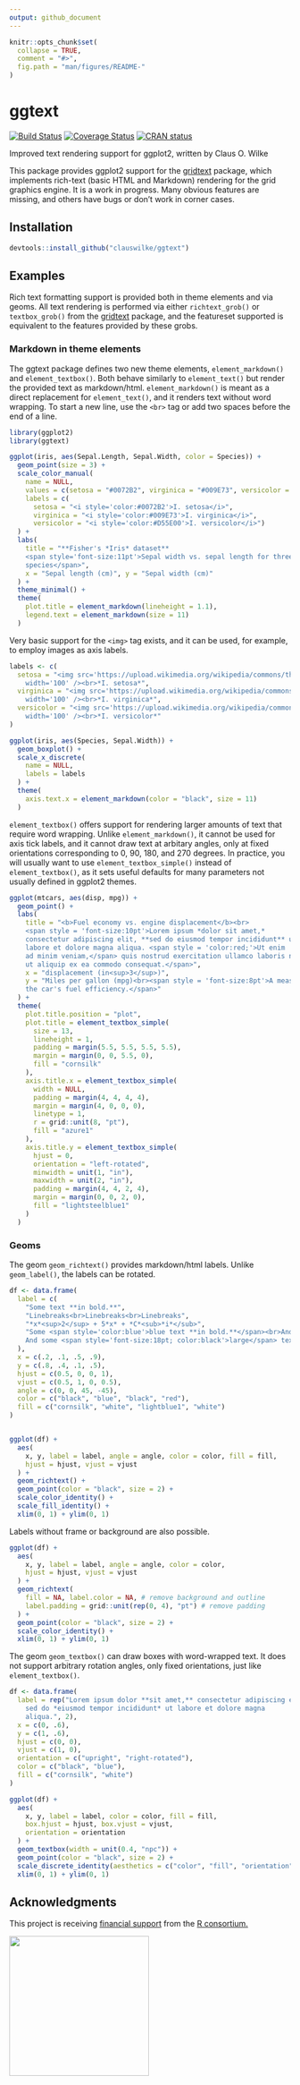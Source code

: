 ```yaml
---
output: github_document
---
```


<!-- README.md is generated from README.Rmd. Please edit that file -->

```r
knitr::opts_chunk$set(
  collapse = TRUE,
  comment = "#>",
  fig.path = "man/figures/README-"
)
```

# ggtext

<!-- badges: start -->
[![Build Status](https://travis-ci.org/clauswilke/ggtext.svg?branch=master)](https://travis-ci.org/clauswilke/ggtext)
[![Coverage Status](https://img.shields.io/codecov/c/github/clauswilke/ggtext/master.svg)](https://codecov.io/github/clauswilke/ggtext?branch=master)
[![CRAN status](https://www.r-pkg.org/badges/version/ggtext)](https://cran.r-project.org/package=ggtext)
<!-- badges: end -->

Improved text rendering support for ggplot2, written by Claus O. Wilke

This package provides ggplot2 support for the [gridtext](https://github.com/clauswilke/gridtext) package, which implements rich-text (basic HTML and Markdown) rendering for the grid graphics engine. It is a work in progress. Many obvious features are missing, and others have bugs or don't work in corner cases.

## Installation

```r
devtools::install_github("clauswilke/ggtext")
```

## Examples

Rich text formatting support is provided both in theme elements and via geoms. All text rendering is performed via either `richtext_grob()` or `textbox_grob()` from the [gridtext](https://wilkelab.org/gridtext) package, and the featureset supported is equivalent to the features provided by these grobs.

### Markdown in theme elements

The ggtext package defines two new theme elements, `element_markdown()` and `element_textbox()`. Both behave similarly to `element_text()` but render the provided text as markdown/html. `element_markdown()` is meant as a direct replacement for `element_text()`, and it renders text without word wrapping. To start a new line, use the `<br>` tag or add two spaces before the end of a line.

```r
library(ggplot2)
library(ggtext)

ggplot(iris, aes(Sepal.Length, Sepal.Width, color = Species)) +
  geom_point(size = 3) +
  scale_color_manual(
    name = NULL,
    values = c(setosa = "#0072B2", virginica = "#009E73", versicolor = "#D55E00"),
    labels = c(
      setosa = "<i style='color:#0072B2'>I. setosa</i>",
      virginica = "<i style='color:#009E73'>I. virginica</i>",
      versicolor = "<i style='color:#D55E00'>I. versicolor</i>")
  ) +
  labs(
    title = "**Fisher's *Iris* dataset**  
    <span style='font-size:11pt'>Sepal width vs. sepal length for three *Iris*
    species</span>",
    x = "Sepal length (cm)", y = "Sepal width (cm)"
  ) +
  theme_minimal() +
  theme(
    plot.title = element_markdown(lineheight = 1.1),
    legend.text = element_markdown(size = 11)
  )
```

Very basic support for the `<img>` tag exists, and it can be used, for example, to employ images as axis labels.

```r
labels <- c(
  setosa = "<img src='https://upload.wikimedia.org/wikipedia/commons/thumb/8/86/Iris_setosa.JPG/180px-Iris_setosa.JPG'
    width='100' /><br>*I. setosa*",
  virginica = "<img src='https://upload.wikimedia.org/wikipedia/commons/thumb/3/38/Iris_virginica_-_NRCS.jpg/320px-Iris_virginica_-_NRCS.jpg'
    width='100' /><br>*I. virginica*",
  versicolor = "<img src='https://upload.wikimedia.org/wikipedia/commons/thumb/2/27/20140427Iris_versicolor1.jpg/320px-20140427Iris_versicolor1.jpg'
    width='100' /><br>*I. versicolor*"
)

ggplot(iris, aes(Species, Sepal.Width)) +
  geom_boxplot() +
  scale_x_discrete(
    name = NULL,
    labels = labels
  ) +
  theme(
    axis.text.x = element_markdown(color = "black", size = 11)
  )
```

`element_textbox()` offers support for rendering larger amounts of text that require word wrapping. Unlike `element_markdown()`, it cannot be used for axis tick labels, and it cannot draw text at arbitary angles, only at fixed orientations corresponding to 0, 90, 180, and 270 degrees. In practice, you will usually want to use `element_textbox_simple()` instead of `element_textbox()`, as it sets useful defaults for many parameters not usually defined in ggplot2 themes.

```r
ggplot(mtcars, aes(disp, mpg)) + 
  geom_point() +
  labs(
    title = "<b>Fuel economy vs. engine displacement</b><br>
    <span style = 'font-size:10pt'>Lorem ipsum *dolor sit amet,*
    consectetur adipiscing elit, **sed do eiusmod tempor incididunt** ut
    labore et dolore magna aliqua. <span style = 'color:red;'>Ut enim
    ad minim veniam,</span> quis nostrud exercitation ullamco laboris nisi
    ut aliquip ex ea commodo consequat.</span>",
    x = "displacement (in<sup>3</sup>)",
    y = "Miles per gallon (mpg)<br><span style = 'font-size:8pt'>A measure of
    the car's fuel efficiency.</span>"
  ) +
  theme(
    plot.title.position = "plot",
    plot.title = element_textbox_simple(
      size = 13,
      lineheight = 1,
      padding = margin(5.5, 5.5, 5.5, 5.5),
      margin = margin(0, 0, 5.5, 0),
      fill = "cornsilk"
    ),
    axis.title.x = element_textbox_simple(
      width = NULL,
      padding = margin(4, 4, 4, 4),
      margin = margin(4, 0, 0, 0),
      linetype = 1,
      r = grid::unit(8, "pt"),
      fill = "azure1"
    ),
    axis.title.y = element_textbox_simple(
      hjust = 0,
      orientation = "left-rotated",
      minwidth = unit(1, "in"),
      maxwidth = unit(2, "in"),
      padding = margin(4, 4, 2, 4),
      margin = margin(0, 0, 2, 0),
      fill = "lightsteelblue1"
    )
  )
```

### Geoms

The geom `geom_richtext()` provides markdown/html labels. Unlike `geom_label()`, the labels can be rotated.

```r
df <- data.frame(
  label = c(
    "Some text **in bold.**",
    "Linebreaks<br>Linebreaks<br>Linebreaks",
    "*x*<sup>2</sup> + 5*x* + *C*<sub>*i*</sub>",
    "Some <span style='color:blue'>blue text **in bold.**</span><br>And *italics text.*<br>
    And some <span style='font-size:18pt; color:black'>large</span> text."
  ),
  x = c(.2, .1, .5, .9),
  y = c(.8, .4, .1, .5),
  hjust = c(0.5, 0, 0, 1),
  vjust = c(0.5, 1, 0, 0.5),
  angle = c(0, 0, 45, -45),
  color = c("black", "blue", "black", "red"),
  fill = c("cornsilk", "white", "lightblue1", "white")
)


ggplot(df) +
  aes(
    x, y, label = label, angle = angle, color = color, fill = fill,
    hjust = hjust, vjust = vjust
  ) +
  geom_richtext() +
  geom_point(color = "black", size = 2) +
  scale_color_identity() +
  scale_fill_identity() +
  xlim(0, 1) + ylim(0, 1)
```

Labels without frame or background are also possible.

```r
ggplot(df) +
  aes(
    x, y, label = label, angle = angle, color = color,
    hjust = hjust, vjust = vjust
  ) +
  geom_richtext(
    fill = NA, label.color = NA, # remove background and outline
    label.padding = grid::unit(rep(0, 4), "pt") # remove padding
  ) +
  geom_point(color = "black", size = 2) +
  scale_color_identity() +
  xlim(0, 1) + ylim(0, 1)
```

The geom `geom_textbox()` can draw boxes with word-wrapped text. It does not support arbitrary rotation angles, only fixed orientations, just like `element_textbox()`.

```r
df <- data.frame(
  label = rep("Lorem ipsum dolor **sit amet,** consectetur adipiscing elit,
    sed do *eiusmod tempor incididunt* ut labore et dolore magna
    aliqua.", 2),
  x = c(0, .6),
  y = c(1, .6),
  hjust = c(0, 0),
  vjust = c(1, 0),
  orientation = c("upright", "right-rotated"),
  color = c("black", "blue"),
  fill = c("cornsilk", "white")
)

ggplot(df) +
  aes(
    x, y, label = label, color = color, fill = fill,
    box.hjust = hjust, box.vjust = vjust,
    orientation = orientation
  ) +
  geom_textbox(width = unit(0.4, "npc")) +
  geom_point(color = "black", size = 2) +
  scale_discrete_identity(aesthetics = c("color", "fill", "orientation")) +
  xlim(0, 1) + ylim(0, 1)
```

## Acknowledgments

This project is receiving [financial support](https://www.r-consortium.org/projects/awarded-projects) from the [R consortium.](https://www.r-consortium.org)

<img src="https://www.r-consortium.org/wp-content/uploads/sites/13/2016/09/RConsortium_Horizontal_Pantone.png" width="250">
